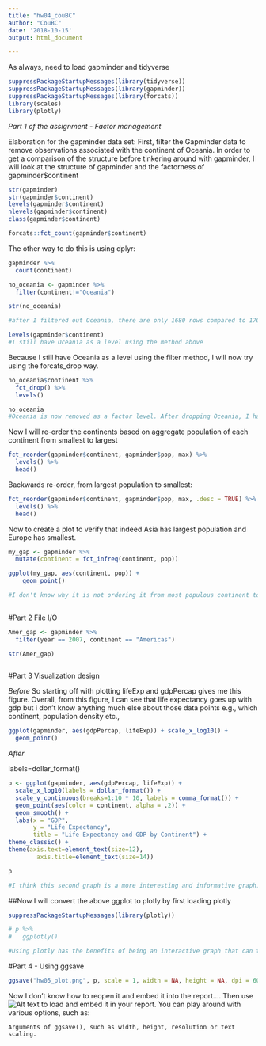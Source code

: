 ```yaml
---
title: "hw04_couBC"
author: "CouBC"
date: '2018-10-15'
output: html_document

---
```


As always, need to load gapminder and tidyverse

```r
suppressPackageStartupMessages(library(tidyverse))
suppressPackageStartupMessages(library(gapminder))
suppressPackageStartupMessages(library(forcats))
library(scales)
library(plotly)
```

*Part 1 of the assignment - Factor management*

Elaboration for the gapminder data set:
First, filter the Gapminder data to remove observations associated with the continent of Oceania. In order to get a comparison of the structure before tinkering around with gapminder, I will look at the structure of gapminder and the factorness of gapminder$continent

```r
str(gapminder)
str(gapminder$continent)
levels(gapminder$continent)
nlevels(gapminder$continent)
class(gapminder$continent)
```


```r
forcats::fct_count(gapminder$continent)
```
The other way to do this is using dplyr:

```r
gapminder %>% 
  count(continent)
```


```r
no_oceania <- gapminder %>%
  filter(continent!="Oceania")

str(no_oceania)

#after I filtered out Oceania, there are only 1680 rows compared to 1704 with Oceania not filtered, however the structure function tells me that continent is a factor with 5 levels as before.
```


```r
levels(gapminder$continent)
#I still have Oceania as a level using the method above
```

Because I still have Oceania as a level using the filter method, I will now try using the forcats_drop way. 



```r
no_oceania$continent %>% 
  fct_drop() %>% 
  levels()

no_oceania
#Oceania is now removed as a factor level. After dropping Oceania, I have 1,680 rows whereas before I had 1704, so that's a sanity check to see that it worked.
```

Now I will re-order the continents based on aggregate population of each continent from smallest to largest

```r
fct_reorder(gapminder$continent, gapminder$pop, max) %>% 
  levels() %>% 
  head()
```

Backwards re-order, from largest population to smallest:

```r
fct_reorder(gapminder$continent, gapminder$pop, max, .desc = TRUE) %>% 
  levels() %>% 
  head() 
```


Now to create a plot to verify that indeed Asia has largest population and Europe has smallest. 

```r
my_gap <- gapminder %>% 
  mutate(continent = fct_infreq(continent, pop)) 

ggplot(my_gap, aes(continent, pop)) +
    geom_point()

#I don't know why it is not ordering it from most populous continent to least populous
  
```
 
#Part 2 File I/O

```r
Amer_gap <- gapminder %>%
  filter(year == 2007, continent == "Americas")

str(Amer_gap)

```

```r

```



#Part 3 Visualization design

*Before*
So starting off with plotting lifeExp and gdpPercap gives me this figure. Overall, from this figure, I can see that life expectancy goes up with gdp but i don't know anything much else about those data points e.g., which continent, population density etc., 
```r

ggplot(gapminder, aes(gdpPercap, lifeExp)) + scale_x_log10() + 
  geom_point() 

```

*After*

labels=dollar_format()

```r
p <- ggplot(gapminder, aes(gdpPercap, lifeExp)) + 
  scale_x_log10(labels = dollar_format()) + 
  scale_y_continuous(breaks=1:10 * 10, labels = comma_format()) +
  geom_point(aes(color = continent, alpha = .2)) + 
  geom_smooth() +
  labs(x = "GDP",
       y = "Life Expectancy",
       title = "Life Expectancy and GDP by Continent") +
theme_classic() +
theme(axis.text=element_text(size=12),
        axis.title=element_text(size=14))

p

#I think this second graph is a more interesting and informative graph. It hasclear labels. It includes a Loess line with standard error. We can where the countries from different continents land in terms of life expectancy and GPD. However, I don't know how to get rid of the alpha on the legend. 
```


##Now I will convert the above ggplot to plotly by first loading plotly

```r
suppressPackageStartupMessages(library(plotly))
```


```r
# p %>% 
#   ggplotly()

#Using plotly has the benefits of being an interactive graph that can tell you information about each data point that you hover over. You can also compare multiple data points using "compare data over hover". You can also zoom in and out to further inspect the data points
```



#Part 4 - Using ggsave 


```r
ggsave("hw05_plot.png", p, scale = 1, width = NA, height = NA, dpi = 600, limitsize = TRUE)
```

Now I don't know how to reopen it and embed it into the report....
Then use ![Alt text](/path/to/img.png) to load and embed it in your report. You can play around with various options, such as:

    Arguments of ggsave(), such as width, height, resolution or text scaling.
